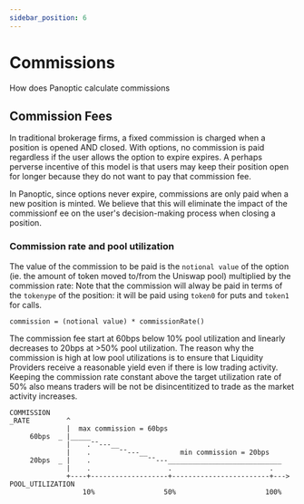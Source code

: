```yaml
---
sidebar_position: 6
---
```


# Commissions
How does Panoptic calculate commissions

## Commission Fees

In traditional brokerage firms, a fixed commission is charged when a position is opened AND closed.
With options, no commission is paid regardless if the user allows the option to expire expires.
A perhaps perverse incentive of this model is that users may keep their position open for longer because they do not want to pay that commission fee.

In Panoptic, since options never expire, commissions are only paid when a new position is minted. 
We believe that this will eliminate the impact of the commissionf ee on the user's decision-making process when closing a position. 


### Commission rate and pool utilization

The value of the commission to be paid is the `notional value` of the option (ie. the amount of token moved to/from the Uniswap pool) multiplied by the commission rate:
Note that the commission will alway be paid in terms of the `tokenype` of the position: it will be paid using `token0` for puts and `token1` for calls.

```solidity
commission = (notional value) * commissionRate()
```

The commission fee start at 60bps below 10% pool utilization and linearly decreases to 20bps at >50% pool utilization.
The reason why the commission is high at low pool utilizations is to ensure that Liquidity Providers receive a reasonable yield even if there is low trading activity. 
Keeping the commission rate constant above the target utilization rate of 50% also means traders will be not be disincentitized to trade as the market activity increases.

```solidity
COMMISSION
_RATE         ^
              |  max commission = 60bps
     60bps  _ |_____
              |    .¯¯---__
              |    .       ¯¯---__        min commission = 20bps
     20bps  _ |    .              ¯¯---____________________________
              |    .                   .                        .
              +----+-------------------+------------------------+--->   POOL_UTILIZATION
                  10%                 50%                      100%

```

